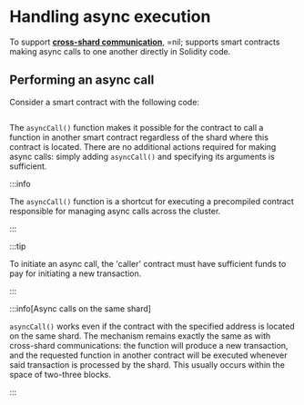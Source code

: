 
# Handling async execution

To support [**cross-shard communication**](../architecture/sharding.mdx#cross-shard-communication), =nil; supports smart contracts making async calls to one another directly in Solidity code.

## Performing an async call

Consider a smart contract with the following code:

```sol showLineNumbers file=../../tests/CallerAsyncBasicPattern.sol start=startCallerAsyncBasicPattern end=endCallerAsyncBasicPattern
```

<PGButton name="CallerAsyncBasicPattern.sol"/>

The `asyncCall()` function makes it possible for the contract to call a function in another smart contract regardless of the shard where this contract is located. There are no additional actions required for making async calls: simply adding `asyncCall()` and specifying its arguments is sufficient.

:::info

The `asyncCall()` function is a shortcut for executing a precompiled contract responsible for managing async calls across the cluster.

:::

:::tip

To initiate an async call, the 'caller' contract must have sufficient funds to pay for initiating a new transaction.

:::

:::info[Async calls on the same shard]

`asyncCall()` works even if the contract with the specified address is located on the same shard. The mechanism remains exactly the same as with cross-shard communications: the function will produce a new transaction, and the requested function in another contract will be executed whenever said transaction is processed by the shard. This usually occurs within the space of two-three blocks.

:::

